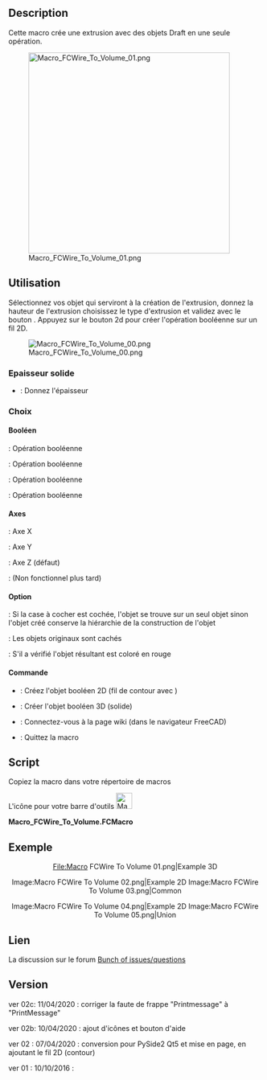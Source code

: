 <languages/>
{{Macro/fr
|Name=Macro FCWire To Volume
|Icon=Macro_FCWire_To_Volume.png
|Description=Créez l'opération booléenne avec les fils sélectionnés. Appuyez sur le bouton 2d pour créer l'opération booléenne sur un fil 2D.
|Author=Mario52
|Version=0.02c
|Date=2020/04/11
|FCVersion=0.19
|Download=[https://www.freecadweb.org/wiki/images/f/f2/Macro_FCWire_To_Volume.png ToolBar Icon]
}}

==Description==
Cette macro crée une extrusion avec des objets Draft en une seule opération.

[[File:Macro FCWire To Volume 01.png|400px]]

==Utilisation==
Sélectionnez vos objet qui serviront à la création de l'extrusion, donnez la hauteur de l'extrusion choisissez le type d'extrusion et validez avec le bouton {{KEY|Create}}. Appuyez sur le bouton 2d pour créer l'opération booléenne sur un fil 2D.

[[File:Macro FCWire To Volume 00.png]]

===Epaisseur solide===

*{{SpinBox|SpinBox}} : Donnez l'épaisseur

===Choix===

====Booléen====

{{RadioButton|TRUE|Intersection}} : Opération booléenne

{{RadioButton|Substraction}} : Opération booléenne

{{RadioButton|Union}} : Opération booléenne

{{RadioButton|Xor}} : Opération booléenne

====Axes====

{{RadioButton|X Axis}} : Axe X 

{{RadioButton|Y Axis}} : Axe Y 

{{RadioButton|TRUE|Z Axis}} : Axe Z (défaut)

{{RadioButton|Direction}} : (Non fonctionnel plus tard)

====Option====

{{CheckBox|TRUE|Single object}} : Si la case à cocher est cochée, l'objet se trouve sur un seul objet sinon l'objet créé conserve la hiérarchie de la construction de l'objet 

{{CheckBox|TRUE|Hidden}} : Les objets originaux sont cachés

{{CheckBox|Color}} : S'il a vérifié l'objet résultant est coloré en rouge

====Commande====

*{{KEY|Create 2D}} : Créez l'objet booléen 2D (fil de contour avec {{Incode|Draft.makeShape2DView()}})

*{{KEY|Create 3D}} : Créer l'objet booléen 3D (solide)

*{{KEY|Help}} : Connectez-vous à la page wiki (dans le navigateur FreeCAD)

*{{KEY|Quit}} : Quittez la macro


==Script==
Copiez la macro dans votre répertoire de macros 

L'icône pour votre barre d'outils [[File:Macro FCWire To Volume.png|32px]]

'''Macro_FCWire_To_Volume.FCMacro'''

{{MacroCode|code=
# -*- coding: utf-8 -*-
from __future__ import unicode_literals
#
"""
***************************************************************************
*   Copyright (c) 2016 2017 2018 2019 2020 <mario52>                      *
*                                                                         *
*   This file is a supplement to the FreeCAD CAx development system.      *
*                                                                         *
*   This program is free software; you can redistribute it and/or modify  *
*   it under the terms of the GNU Lesser General Public License (LGPL)    *
*   as published by the Free Software Foundation; either version 2 of     *
*   the License, or (at your option) any later version.                   *
*   for detail see the LICENCE text file.                                 *
**                                                                       **
*   Use at your own risk. The author assumes no liability for data loss.  *
*              It is advised to backup your data frequently.              *
*             If you do not trust the software do not use it.             *
**                                                                       **
*   This software is distributed in the hope that it will be useful,      *
*   but WITHOUT ANY WARRANTY; without even the implied warranty of        *
*   MERCHANTABILITY or FITNESS FOR A PARTICULAR PURPOSE.  See the         *
*   GNU Library General Public License for more details.                  *
*                                                                         *
*   You should have received a copy of the GNU Library General Public     *
*   License along with this macro; if not, write to the Free Software     *
*   Foundation, Inc., 59 Temple Place, Suite 330, Boston, MA  02111-1307  *
*   USA                                                                   *
***************************************************************************
*           WARNING! All changes in this file will be lost and            *  
*                  may cause malfunction of the program                   *
***************************************************************************
"""
#Macro_FCWire_To_Volume 10/10/2016_01, 2020/04/08_02, 2020/04/10_2b, 2020/04/11_2c
#
#OS: Windows 10 (10.0)
#Word size of OS: 64-bit
#Word size of FreeCAD: 64-bit
#Version: 0.19.20311 (Git)
#Build type: Release
#Branch: master
#Hash: 915e551bbb7e3614bc804f1ae1f65027b5432b9f
#Python version: 3.6.8
#Qt version: 5.12.1
#Coin version: 4.0.0a
#OCC version: 7.3.0
#
__title__   = "Macro_FCWire_To_Volume"
__author__  = "Mario52"
__url__     = "https://wiki.freecadweb.org/Macro_FCWire_To_Volume"
__version__ = "00.02c"
__date__    = "2020/04/11"    #YYYY/MM/DD

if int(FreeCAD.Version()[1]) < 18:      # Version de FreeCAD
    FreeCAD.Console.PrintMessage("This version " + __title__ + " rmu  work with the FreeCAD 0.18 or higher. " + "\n\n")

import PySide2
from PySide2 import (QtWidgets, QtCore, QtGui)
from PySide2.QtWidgets import (QWidget, QApplication, QSlider, QGraphicsView, QGraphicsScene, QVBoxLayout, QStyle)
from PySide2.QtGui import (QPainter, QColor, QIcon)
#from PySide2.QtSvg import *
#import PySide2.QtXml
import WebGui

import Draft, Part, PartGui, FreeCADGui, FreeCAD
from FreeCAD import Base
import math
from math import sqrt, pi, sin, cos, asin

Gui = FreeCADGui
App = FreeCAD

global create2D ; create2D = 0
global ui       ; ui       = ""
global doc

try:
    _fromUtf8 = QtCore.QString.fromUtf8
except AttributeError:
    def _fromUtf8(s):
        return s

try:
    _encoding = QtGui.QApplication.UnicodeUTF8
    def _translate(context, text, disambig):
        return QtGui.QApplication.translate(context, text, disambig, _encoding)
except AttributeError:
    def _translate(context, text, disambig):
        return QtGui.QApplication.translate(context, text, disambig)

class Ui_MainWindow(object):

    def __init__(self ):
        self.window = MainWindow
        #self.path   = FreeCAD.ConfigGet("AppHomePath")
        self.path   = FreeCAD.ConfigGet("UserAppData")
        self.path   = self.path.replace("\\","/")

        self.thicknessValue  = 0.0
        self.thicknessX      = 0.0     # extrusion
        self.thicknessY      = 0.0     # extrusion
        self.thicknessZ      = 0.0     # extrusion
        self.thicknessD      = 0.0     # extrusion

    def setupUi(self, MainWindow):
        self.window = MainWindow
        MainWindow.setObjectName(_fromUtf8("__title__"))
        MainWindow.resize(300, 300)
#        MainWindow.setMinimumSize(QtCore.QSize(300, 200))
#        MainWindow.setMaximumSize(QtCore.QSize(300, 200))
        self.centralwidget = QtWidgets.QWidget(MainWindow)

        self.groupBox0 = QtWidgets.QGroupBox()
        self.groupBox_01 = QtWidgets.QGroupBox()

        self.doubleSpinBox = QtWidgets.QDoubleSpinBox()
        self.doubleSpinBox.setMinimum(0)
        self.doubleSpinBox.setMaximum(999999.999999)
        self.doubleSpinBox.setDecimals(3)
        self.doubleSpinBox.setValue(0.0)
        self.doubleSpinBox.setAlignment(PySide2.QtCore.Qt.AlignCenter)
        self.doubleSpinBox.setSuffix(" mm")
        self.doubleSpinBox.valueChanged.connect(self.on_doubleSpinBox) ###
        ####
        self.groupBox_02 = QtWidgets.QGroupBox()

        self.GroupBox_Bool = QtWidgets.QGroupBox()
        self.RB_Intersection = QtWidgets.QRadioButton()
        self.RB_Intersection.setIcon(QtGui.QIcon.fromTheme("bool",QtGui.QIcon(":/icons/Part_Common.svg")))
        self.RB_Intersection.setChecked(True)
        self.RB_Cut = QtWidgets.QRadioButton()
        self.RB_Cut.setIcon(QtGui.QIcon.fromTheme("bool",QtGui.QIcon(":/icons/Part_Cut.svg")))
        self.RB_Union = QtWidgets.QRadioButton()
        self.RB_Union.setIcon(QtGui.QIcon.fromTheme("bool",QtGui.QIcon(":/icons/Part_Fuse.svg")))
        self.RB_Xor = QtWidgets.QRadioButton()
        self.RB_Xor.setIcon(QtGui.QIcon.fromTheme("bool",QtGui.QIcon(":/icons/Part_XOR.svg")))
        ####
        self.groupBox_Axis = QtWidgets.QGroupBox()
        self.RB_Axis_X = QtWidgets.QRadioButton()
        self.RB_Axis_X.setIcon(QtGui.QIcon.fromTheme("axis",QtGui.QIcon(":/icons/Std_CoordinateSystem.svg")))
        self.RB_Axis_Y = QtWidgets.QRadioButton()
        self.RB_Axis_Y.setIcon(QtGui.QIcon.fromTheme("axis",QtGui.QIcon(":/icons/Std_CoordinateSystem.svg")))
        self.RB_Axis_Z = QtWidgets.QRadioButton()
        self.RB_Axis_Z.setChecked(True)
        self.RB_Axis_Z.setIcon(QtGui.QIcon.fromTheme("axis",QtGui.QIcon(":/icons/Std_CoordinateSystem.svg")))
        self.RB_Axis_D = QtWidgets.QRadioButton()
        self.RB_Axis_D.setEnabled(False)
        self.RB_Axis_D.setIcon(QtGui.QIcon.fromTheme("axis",QtGui.QIcon(":/icons/Part_Line_Parametric.svg")))#Std_CoordinateSystem
        ####
        self.groupBox_03 = QtWidgets.QGroupBox()
        self.checkBox_01 = QtWidgets.QCheckBox()
        self.checkBox_01.setChecked(True)             #  # False
        self.checkBox_01.setIcon(QtGui.QIcon.fromTheme("part",QtGui.QIcon(":/icons/Tree_Part.svg")))
        self.checkBox_01.clicked.connect(self.on_checkBox_01) ###

        self.CB_Create_2D_Visible = QtWidgets.QCheckBox()
        self.CB_Create_2D_Visible.setChecked(True)    #    # False
        self.CB_Create_2D_Visible.clicked.connect(self.on_CB_Create_2D_Visible) ###
#        self.CB_Create_2D_Visible.setIcon(QtGui.QIcon.fromTheme("draft",QtGui.QIcon(":/icons/dagViewVisible.svg")))#

        self.CB_Colorer = QtWidgets.QCheckBox()
        self.CB_Colorer.setChecked(False)             # True   # 
        self.CB_Colorer.setIcon(QtGui.QIcon.fromTheme("part",QtGui.QIcon(":/icons/colors.svg")))
        ####
        self.groupBox_04 = QtWidgets.QGroupBox()
        self.PB_Create_2D = QtWidgets.QPushButton()
        self.PB_Create_2D.clicked.connect(self.on_PB_Create_2D) ###
        self.PB_Create_2D.setIcon(QIcon(QApplication.style().standardIcon(QStyle.SP_DialogOkButton))) #
        self.PB_Create = QtWidgets.QPushButton()
        self.PB_Create.clicked.connect(self.on_PB_Create) ###
        self.PB_Create.setIcon(QIcon(QApplication.style().standardIcon(QStyle.SP_DialogOkButton))) #
        self.PB_Help = QtWidgets.QPushButton()
        self.PB_Help.clicked.connect(self.on_PB_Help) ###
        self.PB_Help.setIcon(QIcon(QApplication.style().standardIcon(QStyle.SP_MessageBoxQuestion))) #
        self.PB_Quit = QtWidgets.QPushButton()
        self.PB_Quit.clicked.connect(self.on_PB_Quit) ###
        self.PB_Quit.setIcon(QIcon(QApplication.style().standardIcon(QStyle.SP_DialogCloseButton))) #

        ####gridLayout####
        self.gridLayout0 = QtWidgets.QGridLayout(self.centralwidget)
        self.gridLayout0.setContentsMargins(10, 10, 10, 10)
        self.gridLayout0.addWidget(self.groupBox0, 0, 0, 1, 1)
        ####
        self.gridLayout = QtWidgets.QGridLayout(self.groupBox0)
        self.gridLayout.setContentsMargins(10, 10, 10, 10)
        ####
        self.gridLayout_02 = QtWidgets.QGridLayout(self.groupBox_01)
        self.gridLayout_02.setContentsMargins(10, 10, 10, 10)
        self.gridLayout_02.addWidget(self.doubleSpinBox, 0, 0, 1, 1)
        self.gridLayout.addWidget(self.groupBox_01, 0, 0, 1, 2)
        ####
        self.gridLayout_03 = QtWidgets.QGridLayout(self.groupBox_02)
        self.gridLayout_03.setContentsMargins(10, 10, 10, 10)
        self.gridLayout_03.addWidget(self.groupBox_02, 0, 0, 1, 1)
        ####
        self.gridLayout_04 = QtWidgets.QGridLayout(self.GroupBox_Bool)
        self.gridLayout_04.setContentsMargins(10, 10, 10, 10)
        self.gridLayout_04.addWidget(self.RB_Intersection, 0, 0, 1, 1)
        self.gridLayout_04.addWidget(self.RB_Cut, 1, 0, 1, 1)
        self.gridLayout_04.addWidget(self.RB_Union, 2, 0, 1, 1)
        self.gridLayout_04.addWidget(self.RB_Xor, 3, 0, 1, 1)
        self.gridLayout_03.addWidget(self.GroupBox_Bool, 0, 0, 1, 1)
        ####
        self.gridLayout_05 = QtWidgets.QGridLayout(self.groupBox_Axis)
        self.gridLayout_05.setContentsMargins(10, 10, 10, 10)
        self.gridLayout_05.addWidget(self.RB_Axis_X, 0, 0, 1, 1)
        self.gridLayout_05.addWidget(self.RB_Axis_Y, 1, 0, 1, 1)
        self.gridLayout_05.addWidget(self.RB_Axis_Z, 2, 0, 1, 1)
        self.gridLayout_05.addWidget(self.RB_Axis_D, 3, 0, 1, 1)
        self.gridLayout_03.addWidget(self.groupBox_Axis, 0, 1, 1, 1)
        self.gridLayout.addWidget(self.groupBox_02, 1, 0, 1, 2)
        ####
        self.gridLayout_06 = QtWidgets.QGridLayout(self.groupBox_03)
        self.gridLayout_06.setContentsMargins(10, 10, 10, 10)
        self.gridLayout_06.addWidget(self.checkBox_01, 0, 0, 1, 1)
        self.gridLayout_06.addWidget(self.CB_Create_2D_Visible, 0, 1, 1, 1)
        self.gridLayout_06.addWidget(self.CB_Colorer, 0, 2, 1, 1)
        self.gridLayout.addWidget(self.groupBox_03, 2, 0, 1, 2)
        ####
        self.gridLayout_07 = QtWidgets.QGridLayout(self.groupBox_04)
        self.gridLayout_07.setContentsMargins(10, 10, 10, 10)
        self.gridLayout_07.addWidget(self.PB_Create_2D, 0, 0, 1, 1)
        self.gridLayout_07.addWidget(self.PB_Create, 0, 1, 1, 1)
        self.gridLayout_07.addWidget(self.PB_Help, 1, 0, 1, 1)
        self.gridLayout_07.addWidget(self.PB_Quit, 1, 1, 1, 1)
        self.gridLayout.addWidget(self.groupBox_04, 3, 0, 1, 2)
        ####gridLayout####

        MainWindow.setCentralWidget(self.centralwidget)
        self.retranslateUi(MainWindow)
        QtCore.QMetaObject.connectSlotsByName(MainWindow)

    def retranslateUi(self, MainWindow):
        _translate = QtCore.QCoreApplication.translate
        MainWindow.setWindowTitle("FCWire To Volume")
        MainWindow.setWindowFlags(PySide2.QtCore.Qt.WindowStaysOnTopHint)        # PySide2 cette fonction met la fenetre en avant

        self.groupBox0.setTitle(_translate("MainWindow", "Ver : " + __version__ + " : " + __date__) + " rmu") #__title__ + " " +
        self.groupBox_01.setTitle(_translate("MainWindow", "Thickness Solide"))
        self.groupBox_02.setTitle(_translate("MainWindow", "Choice"))

        self.GroupBox_Bool.setTitle(_translate("MainWindow", "Boolean"))
        self.RB_Intersection.setText(_translate("MainWindow", "Intersection"))
        self.RB_Cut.setText(_translate("MainWindow", "Substraction"))
        self.RB_Union.setText(_translate("MainWindow", "Union"))
        self.RB_Xor.setText(_translate("MainWindow", "Xor"))

        self.groupBox_Axis.setTitle(_translate("MainWindow", "Axis"))
        self.RB_Axis_X.setText(_translate("MainWindow", "X Axis"))
        self.RB_Axis_X.setToolTip(_translate("MainWindow", "Plane YZ extrude direction X"))
        self.RB_Axis_Y.setText(_translate("MainWindow", "Y Axis"))
        self.RB_Axis_Y.setToolTip(_translate("MainWindow", "Plane XZ extrude direction Y"))
        self.RB_Axis_Z.setText(_translate("MainWindow", "Z Axis"))
        self.RB_Axis_Z.setToolTip(_translate("MainWindow", "Plane XY extrude direction Z"))
        self.RB_Axis_D.setText(_translate("MainWindow", "Direction"))
        self.RB_Axis_D.setToolTip(_translate("MainWindow", "Extrude direction (for later)"))

        self.groupBox_03.setTitle(_translate("MainWindow", "Option"))
        self.checkBox_01.setText(_translate("MainWindow", "Single object"))
        self.checkBox_01.setToolTip(_translate("MainWindow", "Check this checkBox"+"\n"+
                                               "for create single object"))
        self.CB_Create_2D_Visible.setText(_translate("MainWindow", "Hidden"))
        self.CB_Create_2D_Visible.setToolTip(_translate("MainWindow", "The object used are Hidden"))
        self.CB_Colorer.setText(_translate("MainWindow", "Color"))
        self.CB_Colorer.setToolTip(_translate("MainWindow", "If is checked the result is colored in red"))
        self.groupBox_04.setTitle(_translate("MainWindow", "Command"))
        self.PB_Create_2D.setText(_translate("MainWindow", "Create 2D"))
        self.PB_Create_2D.setToolTip(_translate("MainWindow", "This button Create 2D object (Draft.makeShape2DView)" + "\n" +
                                                "The projection is make in the Z axis" + "\n" +
                                                "The selection order is decisive for the desired result (Substraction)"))
        self.PB_Create.setText(_translate("MainWindow", "Create 3D"))
        self.PB_Create.setToolTip(_translate("MainWindow", "Create the object 3D" + "\n" +
                                             "The selection order is decisive for the desired result (Substraction)"))
        self.PB_Help.setText(_translate("MainWindow", "Help"))
        self.PB_Help.setToolTip(_translate("MainWindow", "Display the wiki page in the FreeCAD browser"))
        self.PB_Quit.setText(_translate("MainWindow", "Quit"))
        self.PB_Quit.setToolTip(_translate("MainWindow", "Quit Wire to volume, Salut"))


    def on_doubleSpinBox(self,value):
        self.thicknessValue = value
        self.doubleSpinBox.setStyleSheet("Base")
        self.PB_Create_2D.setStyleSheet("Base")
        self.PB_Create.setStyleSheet("Base")

    def on_checkBox_01(self):
        if self.checkBox_01.isChecked():
            self.checkBox_01.setIcon(QtGui.QIcon.fromTheme("part",QtGui.QIcon(":/icons/Tree_Part.svg")))
            self.checkBox_01.setText(u"Single object")
        else:
            self.checkBox_01.setIcon(QtGui.QIcon.fromTheme("part",QtGui.QIcon(":/icons/sel-instance.svg")))
            self.checkBox_01.setText(u"Objects")

    def on_CB_Create_2D_Visible(self):
        if self.CB_Create_2D_Visible.isChecked():
#            self.CB_Create_2D_Visible.setIcon(QtGui.QIcon.fromTheme("draft",QtGui.QIcon(":/icons/dagViewVisible.svg")))#
            self.CB_Create_2D_Visible.setIcon(QtGui.QIcon.fromTheme("part",QtGui.QIcon("")))
            self.CB_Create_2D_Visible.setText(u"Hidden")
        else:
            self.CB_Create_2D_Visible.setIcon(QtGui.QIcon.fromTheme("part",QtGui.QIcon(":/icons/dagViewVisible.svg")))
            self.CB_Create_2D_Visible.setText(u"Visible")

    def on_PB_Create_2D(self):
        global create2D
        global ui

        sel = FreeCADGui.Selection.getSelection()
        self.PB_Create_2D.setStyleSheet("Base")
        self.PB_Create.setStyleSheet("Base")
        if len(sel) < 2:
            create2D = 0
            self.PB_Create_2D.setStyleSheet("background-color: white;\n"
                                            "border:2px solid rgb(239, 41, 41);")  # bord white and red
        else:
            create2D = 1
            self.thicknessValue = 1.0
            self.doubleSpinBox.setValue(self.thicknessValue)
            self.RB_Axis_Z.setChecked(True)
            ui.on_PB_Create()
        
    def on_PB_Create(self):
        global create2D
        global doc

        selectionObjects = FreeCADGui.Selection.getSelection()
        self.doubleSpinBox.setStyleSheet("Base")
        self.PB_Create_2D.setStyleSheet("Base")
        self.PB_Create.setStyleSheet("Base")
        noface = 0
        ####
        if create2D > 0:
            lab00 = selectionObjects[0].Label
            lab01 = selectionObjects[1].Label
            boolChoice = ""
            if self.RB_Intersection.isChecked():
                boolChoice = "Comm"
            elif self.RB_Cut.isChecked():
                boolChoice = "Subs"
            elif self.RB_Union.isChecked():
                boolChoice = "Unio"
            elif self.RB_Xor.isChecked():
                boolChoice = "Diff"

            if self.checkBox_01.isChecked():
                None
            else:
                FCSpring = FreeCAD.ActiveDocument.addObject("App::DocumentObjectGroup","Wire2D_" + lab00 + "_" + boolChoice + "_" +lab01)
        ####
        try:
            selectedEdge = FreeCADGui.Selection.getSelectionEx()[0].SubObjects[0] # select one element SubObjects
            if str(selectedEdge)[1:5] == "Face":
                noface = 1
        except Exception:
            None

        selectionDuplicate  = []
        del selectionDuplicate[:]
        p  = []
        del p[:]
        
        try:
            ###########
            self.thicknessX = 0.0
            self.thicknessY = 0.0
            self.thicknessZ = 0.0
        #        self.thicknessD = 0.0
        
            if self.RB_Axis_X.isChecked():
                self.thicknessX = self.thicknessValue
            if self.RB_Axis_Y.isChecked():
                self.thicknessY = self.thicknessValue
            if self.RB_Axis_Z.isChecked():
                self.thicknessZ = self.thicknessValue
        #        if self.RB_Axis_D.isChecked():
        #            self.thicknessD = self.thicknessValue
            ###########
        
            if (len(selectionObjects) >= 2) and (noface == 0) and (self.thicknessX + self.thicknessY + self.thicknessZ != 0.0):
                for i in selectionObjects:            # duplicate object
                    Part.show(i.Shape.copy())
                    sD = doc.ActiveObject
                    sD.Label = i.Name
                    selectionDuplicate.append(sD)
            
                for i in (selectionDuplicate):        # extrude object
                    a = Draft.extrude(i,Base.Vector(self.thicknessX,self.thicknessY,self.thicknessZ))    # axis extrude X Y Z
                    a.Solid = True
                    p.append(a)
            
                if self.RB_Intersection.isChecked():
                    name = "Common_" + selectionDuplicate[0].Label         ## create Common_
                    tx = doc.addObject("Part::MultiCommon",name)
                    tx.Shapes = p
                    doc.recompute()
                    if self.checkBox_01.isChecked():
                        Part.show(tx.Shape)
                        singleO = App.ActiveDocument.ActiveObject
                        singleO.Label = name
                        doc.removeObject(tx.Name)
                        for i in range(len(selectionDuplicate)):
                            doc.removeObject(selectionDuplicate[i].Name)
                            doc.removeObject(p[i].Name)
                    if self.CB_Colorer.isChecked():
                        FreeCADGui.ActiveDocument.ActiveObject.ShapeColor = (1.0,0.0,0.0)
                    App.Console.PrintMessage("RB_Intersection ")
        
                elif self.RB_Cut.isChecked():
                    name = str("Cut_" + selectionDuplicate[0].Label)       ## create Cut_
                    tx = doc.addObject("Part::Cut",name)
                    tx.Base = p[0]
                    tx.Tool = p[1]
                    doc.recompute()
                    if self.checkBox_01.isChecked():
                        Part.show(tx.Shape)
                        singleO = App.ActiveDocument.ActiveObject
                        singleO.Label = name
                        doc.removeObject(tx.Name)
                        for i in range(len(selectionDuplicate)):
                            doc.removeObject(selectionDuplicate[i].Name)
                            doc.removeObject(p[i].Name)
                    if self.CB_Colorer.isChecked():
                        FreeCADGui.ActiveDocument.ActiveObject.ShapeColor = (1.0,0.0,0.0)
                    App.Console.PrintMessage("RB_Cut ")
            
                elif self.RB_Union.isChecked():
                    name = str("Fusion_" + selectionDuplicate[0].Label)    ## create Fusion_
                    tx = doc.addObject("Part::MultiFuse",name)
                    tx.Shapes = p
                    doc.recompute()
                    if self.checkBox_01.isChecked():
                        Part.show(tx.Shape)
                        singleO = App.ActiveDocument.ActiveObject
                        singleO.Label = name
                        doc.removeObject(tx.Name)
                        for i in range(len(selectionDuplicate)):
                            doc.removeObject(selectionDuplicate[i].Name)
                            doc.removeObject(p[i].Name)
                    if self.CB_Colorer.isChecked():
                        FreeCADGui.ActiveDocument.ActiveObject.ShapeColor = (1.0,0.0,0.0)
                    App.Console.PrintMessage("RB_Union")
            
                elif self.RB_Xor.isChecked():
                    name = "CommonD_" + selectionDuplicate[0].Label        ##
                    commun = doc.addObject("Part::MultiCommon",name)
                    commun.Shapes = p
                    name = str("FusionD_" + selectionDuplicate[0].Label)   ##
                    fusion = doc.addObject("Part::MultiFuse",name)
                    fusion.Shapes = p
                    name = str("Difference_" + selectionDuplicate[0].Label)## create Difference_
                    difference = doc.addObject("Part::Cut",name)
                    difference.Base = fusion
                    difference.Tool = commun
                    doc.recompute()
                    if self.checkBox_01.isChecked():
                        Part.show(difference.Shape)
                        singleO = App.ActiveDocument.ActiveObject
                        singleO.Label = name
                        doc.removeObject(commun.Name)
                        doc.removeObject(fusion.Name)
                        doc.removeObject(difference.Name)
                        for i in range(len(selectionDuplicate)):
                            doc.removeObject(selectionDuplicate[i].Name)
                            doc.removeObject(p[i].Name)
                    if self.CB_Colorer.isChecked():
                        FreeCADGui.ActiveDocument.ActiveObject.ShapeColor = (1.0,0.0,0.0)
                    App.Console.PrintMessage("RB_Xor ")
            
                doc.recompute()
                App.Console.PrintMessage(str(self.thicknessX)+" "+str(self.thicknessY)+" "+str(self.thicknessZ) + "\n")
            else:
                if (self.thicknessX + self.thicknessY + self.thicknessZ == 0.0):
                    App.Console.PrintError("Thickness = 0" + "\n")
                    self.doubleSpinBox.setStyleSheet("background-color: white;\n"
                                                     "border:2px solid rgb(239, 41, 41);")  # bord white and red
                else:
                    App.Console.PrintError("Not for Face" + "\n")
        
            #### section 2D
            if create2D > 0:
                objSolid = App.ActiveDocument.getObject(FreeCAD.ActiveDocument.ActiveObject.Name)
                objSolid.Label = "objSolid"
        
                object2D = Draft.makeShape2DView(objSolid)
                object2D.Label = "object2D"
                FreeCAD.ActiveDocument.recompute()
        
                Gui.Selection.clearSelection()
                Gui.Selection.addSelection(object2D)
        
                if self.CB_Create_2D_Visible.isChecked():
                    FreeCADGui.ActiveDocument.getObject(objSolid.Name).Visibility = False
                else:
                    FreeCADGui.ActiveDocument.getObject(objSolid.Name).ShapeColor = (1.0,0.0,0.0)
                    FreeCADGui.ActiveDocument.getObject(objSolid.Name).Transparency = 80
        
                if self.CB_Colorer.isChecked():
                    FreeCADGui.ActiveDocument.getObject(object2D.Name).LineColor = (1.0,0.0,0.0)
        
                ##### bon ordre pour effacer
                if self.checkBox_01.isChecked():
                    Part.show(object2D.Shape.copy())
                    if self.CB_Colorer.isChecked():
                        FreeCADGui.ActiveDocument.ActiveObject.LineColor = (1.0,0.0,0.0)
                    App.ActiveDocument.ActiveObject.Label = ("Wire2D_" + lab00 + "_" + boolChoice + "_" +lab01)
                    doc.removeObject(object2D.Name)
                    doc.removeObject(objSolid.Name)
                else:
                    FCSpring.addObject(objSolid)
                    FCSpring.addObject(object2D)
        
            if self.CB_Create_2D_Visible.isChecked():
                FreeCADGui.ActiveDocument.getObject(selectionObjects[0].Name).Visibility = False
                FreeCADGui.ActiveDocument.getObject(selectionObjects[1].Name).Visibility = False
            #### section 2D
        
            create2D = 0
            FreeCAD.ActiveDocument.recompute()
        except Exception:
            print( "Wrong selection or operation")
            self.PB_Create.setStyleSheet("background-color: white;\n"
                                         "border:2px solid rgb(239, 41, 41);")  # bord white and red

    def on_PB_Help(self): # 
        WebGui.openBrowser("https://wiki.freecadweb.org/Macro_FCWire_To_Volume")
        App.Console.PrintMessage("https://wiki.freecadweb.org/Macro_FCWire_To_Volume" + "\n")

    def on_PB_Quit(self):                        # Quit
        App.Console.PrintMessage(str("Fin FCWire To Volume ")+"\n")
        self.window.hide()

    ####

doc = FreeCAD.ActiveDocument
if doc == None:
    doc = FreeCAD.newDocument()

MainWindow = QtWidgets.QMainWindow()
ui = Ui_MainWindow()
ui.setupUi(MainWindow)
MainWindow.show()

}}

==Exemple==

<center>
<gallery widths="300" heights="280">
File:Macro FCWire To Volume 01.png|Example 3D
</gallery>
</center>

<center>
<gallery widths="300" heights="280">
Image:Macro FCWire To Volume 02.png|Example 2D
Image:Macro FCWire To Volume 03.png|Common
</gallery>
</center>

<center>
<gallery widths="300" heights="280">
Image:Macro FCWire To Volume 04.png|Example 2D
Image:Macro FCWire To Volume 05.png|Union
</gallery>
</center>

==Lien==

La discussion sur le forum [http://forum.freecadweb.org/viewtopic.php?f=3&t=16570&start=50 Bunch of issues/questions]

==Version==

ver 02c: 11/04/2020 : corriger la faute de frappe "Printmessage" à "PrintMessage"

ver 02b: 10/04/2020 : ajout d'icônes et bouton d'aide

ver 02 : 07/04/2020 : conversion pour PySide2 Qt5 et mise en page, en ajoutant le fil 2D (contour)

ver 01 : 10/10/2016 :